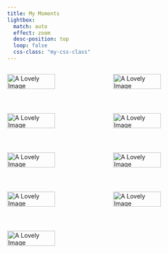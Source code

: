 ```yaml
---
title: My Moments
lightbox:
  match: auto
  effect: zoom
  desc-position: top
  loop: false
  css-class: "my-css-class"
---
```


<style>
  .gallery {
    display: flex;
    flex-wrap: wrap;
    gap: 10px;
  }
  .gallery img {
    width: calc(50% - 10px);
    box-sizing: border-box;
  }
</style>

<div class="gallery">
  ![A Lovely Image](images/event_ppt1.jpg){group="my-gallery"}
  ![A Lovely Image](images/event_ppt2.jpg){group="my-gallery"}
  ![A Lovely Image](images/krishna.jpg){group="my-gallery"}
  ![A Lovely Image](images/photo.png){group="my-gallery"}
  ![A Lovely Image](images/photo1.jpg){group="my-gallery"}
  ![A Lovely Image](images/photo2.jpg){group="my-gallery"}
  ![A Lovely Image](images/photo3.jpg){group="my-gallery"}
  ![A Lovely Image](images/photo4.jpg){group="my-gallery"}
  ![A Lovely Image](images/photo5.jpg){group="my-gallery"}
</div>